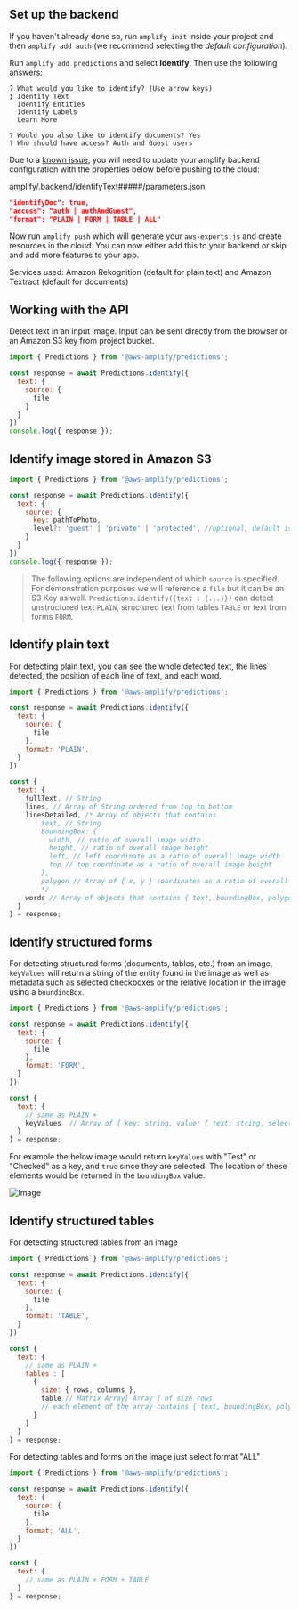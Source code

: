 ## Set up the backend

If you haven't already done so, run `amplify init` inside your project and then `amplify add auth` (we recommend selecting the *default configuration*).

Run `amplify add predictions` and select **Identify**. Then use the following answers:

```console
? What would you like to identify? (Use arrow keys)
❯ Identify Text 
  Identify Entities 
  Identify Labels 
  Learn More 

? Would you also like to identify documents? Yes
? Who should have access? Auth and Guest users
```

Due to a [known issue](https://github.com/aws-amplify/amplify-cli/issues/12159), you will need to update your amplify backend configuration with the properties below before pushing to the cloud:

amplify/.backend/identifyText#####/parameters.json
```json
"identifyDoc": true,
"access": "auth | authAndGuest",
"format": "PLAIN | FORM | TABLE | ALL"
```

Now run `amplify push` which will generate your `aws-exports.js` and create resources in the cloud. You can now either add this to your backend or skip and add more features to your app.

Services used: Amazon Rekognition (default for plain text) and Amazon Textract (default for documents)

## Working with the API 

Detect text in an input image. Input can be sent directly from the browser or an Amazon S3 key from project bucket.

```javascript
import { Predictions } from '@aws-amplify/predictions';

const response = await Predictions.identify({
  text: {
    source: {
      file
    }
  }
})
console.log({ response });
```

## Identify image stored in Amazon S3

```javascript
import { Predictions } from '@aws-amplify/predictions';

const response = await Predictions.identify({
  text: {
    source: {
      key: pathToPhoto,
      level?: 'guest' | 'private' | 'protected', //optional, default is configured on Storage category
    }
  }
})
console.log({ response });
```

> The following options are independent of which `source` is specified. For demonstration purposes we will reference a `file` but it can be an S3 Key as well. `Predictions.identify({text : {...}})` can detect unstructured text `PLAIN`, structured text from tables `TABLE` or text from forms `FORM`.

## Identify plain text

For detecting plain text, you can see the whole detected text, the lines detected, the position of each line of text, and each word.

```javascript
import { Predictions } from '@aws-amplify/predictions';

const response = await Predictions.identify({
  text: {
    source: {
      file
    },
    format: 'PLAIN', 
  }
})

const {
  text: {
    fullText, // String
    lines, // Array of String ordered from top to bottom
    linesDetailed, /* Array of objects that contains
        text, // String
        boundingBox: {
          width, // ratio of overall image width
          height, // ratio of overall image height
          left, // left coordinate as a ratio of overall image width
          top // top coordinate as a ratio of overall image height
        },
        polygon // Array of { x, y } coordinates as a ratio of overall image width and height
        */  
    words // Array of objects that contains { text, boundingBox, polygon} 
  }
} = response;
```

## Identify structured forms

For detecting structured forms (documents, tables, etc.) from an image, `keyValues` will return a string of the entity found in the image as well as metadata such as selected checkboxes or the relative location in the image using a `boundingBox`.

```javascript
import { Predictions } from '@aws-amplify/predictions';

const response = await Predictions.identify({
  text: {
    source: {
      file
    },
    format: 'FORM', 
  }
})

const {
  text: { 
    // same as PLAIN +
    keyValues  // Array of { key: string, value: { text: string, selected: boolean}, polygon, boundingBox } 
  }    
} = response;
```

For example the below image would return `keyValues` with "Test" or "Checked" as a key, and `true` since they are selected. The location of these elements would be returned in the `boundingBox` value.

![Image](/images/IdentifyTable.png)

## Identify structured tables

For detecting structured tables from an image
```javascript
import { Predictions } from '@aws-amplify/predictions';

const response = await Predictions.identify({
  text: {
    source: {
      file
    },
    format: 'TABLE', 
  }
})

const {
  text: { 
    // same as PLAIN +
    tables : [
      {
        size: { rows, columns }, 
        table // Matrix Array[ Array ] of size rows
        // each element of the array contains { text, boundingBox, polygon, selected, rowSpan, columnSpan}
      }
    ]
  }    
} = response;
```

For detecting tables and forms on the image just select format "ALL"
```javascript
import { Predictions } from '@aws-amplify/predictions';

const response = await Predictions.identify({
  text: {
    source: {
      file
    },
    format: 'ALL', 
  }
})

const {
  text: { 
    // same as PLAIN + FORM + TABLE
  }    
} = response;
```
